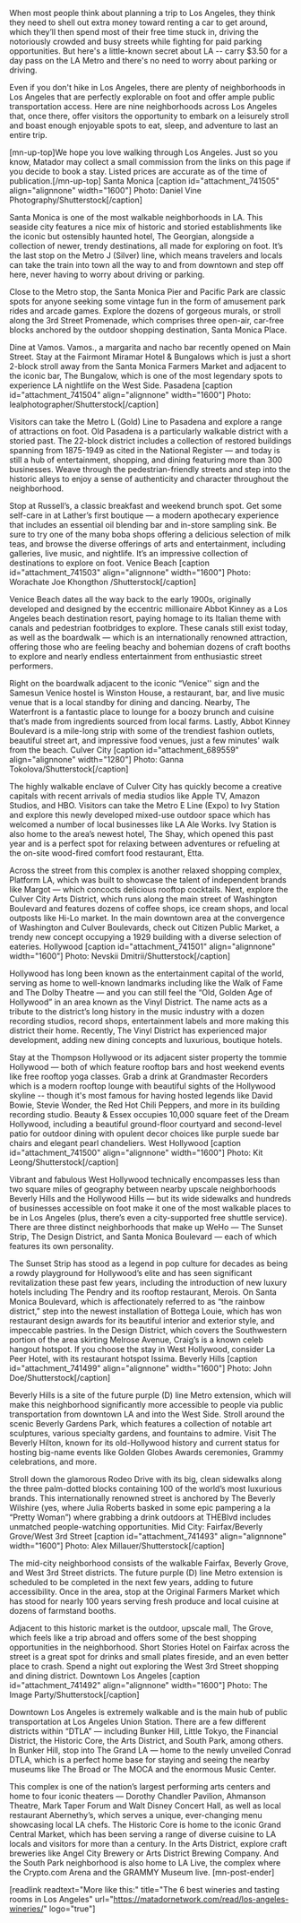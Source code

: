 When most people think about planning a trip to Los Angeles, they think they need to shell out extra money toward renting a car to get around, which they’ll then spend most of their free time stuck in, driving the notoriously crowded and busy streets while fighting for paid parking opportunities. But here's a little-known secret about LA -- carry $3.50 for a day pass on the LA Metro and there's no need to worry about parking or driving.

Even if you don't hike in Los Angeles, there are plenty of neighborhoods in Los Angeles that are perfectly explorable on foot and offer ample public transportation access. Here are nine neighborhoods across Los Angeles that, once there, offer visitors the opportunity to embark on a leisurely stroll and boast enough enjoyable spots to eat, sleep, and adventure to last an entire trip.

[mn-up-top]We hope you love walking through Los Angeles. Just so you know, Matador may collect a small commission from the links on this page if you decide to book a stay. Listed prices are accurate as of the time of publication.[/mn-up-top]
Santa Monica
[caption id="attachment_741505" align="alignnone" width="1600"] Photo: Daniel Vine Photography/Shutterstock[/caption]

Santa Monica is one of the most walkable neighborhoods in LA. This seaside city features a nice mix of historic and storied establishments like the iconic but ostensibly haunted hotel, The Georgian, alongside a collection of newer, trendy destinations, all made for exploring on foot. It’s the last stop on the Metro J (Silver) line, which means travelers and locals can take the train into town all the way to and from downtown and step off here, never having to worry about driving or parking.

Close to the Metro stop, the Santa Monica Pier and Pacific Park are classic spots for anyone seeking some vintage fun in the form of amusement park rides and arcade games. Explore the dozens of gorgeous murals, or stroll along the 3rd Street Promenade, which comprises three open-air, car-free blocks anchored by the outdoor shopping destination, Santa Monica Place.

Dine at Vamos. Vamos., a margarita and nacho bar recently opened on Main Street. Stay at the Fairmont Miramar Hotel &amp; Bungalows which is just a short 2-block stroll away from the Santa Monica Farmers Market and adjacent to the iconic bar, The Bungalow, which is one of the most legendary spots to experience LA nightlife on the West Side.
Pasadena
[caption id="attachment_741504" align="alignnone" width="1600"] Photo: Iealphotographer/Shutterstock[/caption]

Visitors can take the Metro L (Gold) Line to Pasadena and explore a range of attractions on foot. Old Pasadena is a particularly walkable district with a storied past. The 22-block district includes a collection of restored buildings spanning from 1875-1949 as cited in the National Register — and today is still a hub of entertainment, shopping, and dining featuring more than 300 businesses. Weave through the pedestrian-friendly streets and step into the historic alleys to enjoy a sense of authenticity and character throughout the neighborhood.

Stop at Russell’s, a classic breakfast and weekend brunch spot. Get some self-care in at Lather’s first boutique — a modern apothecary experience that includes an essential oil blending bar and in-store sampling sink. Be sure to try one of the many boba shops offering a delicious selection of milk teas, and browse the diverse offerings of arts and entertainment, including galleries, live music, and nightlife. It’s an impressive collection of destinations to explore on foot.
Venice Beach
[caption id="attachment_741503" align="alignnone" width="1600"] Photo:  Worachate Joe Khongthon /Shutterstock[/caption]

Venice Beach dates all the way back to the early 1900s, originally developed and designed by the eccentric millionaire Abbot Kinney as a Los Angeles beach destination resort, paying homage to its Italian theme with canals and pedestrian footbridges to explore. These canals still exist today, as well as the boardwalk — which is an internationally renowned attraction, offering those who are feeling beachy and bohemian dozens of craft booths to explore and nearly endless entertainment from enthusiastic street performers.

Right on the boardwalk adjacent to the iconic “Venice'' sign and the Samesun Venice hostel is Winston House, a restaurant, bar, and live music venue that is a local standby for dining and dancing. Nearby, The Waterfront is a fantastic place to lounge for a boozy brunch and cuisine that’s made from ingredients sourced from local farms. Lastly, Abbot Kinney Boulevard is a mile-long strip with some of the trendiest fashion outlets, beautiful street art, and impressive food venues, just a few minutes' walk from the beach.
Culver City
[caption id="attachment_689559" align="alignnone" width="1280"] Photo: Ganna Tokolova/Shutterstock[/caption]

The highly walkable enclave of Culver City has quickly become a creative capitals with recent arrivals of media studios like Apple TV, Amazon Studios, and HBO. Visitors can take the Metro E Line (Expo) to Ivy Station and explore this newly developed mixed-use outdoor space which has welcomed a number of local businesses like LA Ale Works. Ivy Station is also home to the area’s newest hotel, The Shay, which opened this past year and is a perfect spot for relaxing between adventures or refueling at the on-site wood-fired comfort food restaurant, Etta.

Across the street from this complex is another relaxed shopping complex, Platform LA, which was built to showcase the talent of independent brands like Margot — which concocts delicious rooftop cocktails. Next, explore the Culver City Arts District, which runs along the main street of Washington Boulevard and features dozens of coffee shops, ice cream shops, and local outposts like Hi-Lo market. In the main downtown area at the convergence of Washington and Culver Boulevards, check out Citizen Public Market, a trendy new concept occupying a 1929 building with a diverse selection of eateries.
Hollywood
[caption id="attachment_741501" align="alignnone" width="1600"] Photo:  Nevskii Dmitrii/Shutterstock[/caption]

Hollywood has long been known as the entertainment capital of the world, serving as home to well-known landmarks including like the Walk of Fame and The Dolby Theatre — and you can still feel the “Old, Golden Age of Hollywood” in an area known as the Vinyl District. The name acts as a tribute to the district’s long history in the music industry with a dozen recording studios, record shops, entertainment labels and more making this district their home. Recently, The Vinyl District has experienced major development, adding new dining concepts and luxurious, boutique hotels.

Stay at the Thompson Hollywood or its adjacent sister property the tommie Hollywood — both of which feature rooftop bars and host weekend events like free rooftop yoga classes. Grab a drink at Grandmaster Recorders which is a modern rooftop lounge with beautiful sights of the Hollywood skyline -- though it's most famous for having hosted legends like David Bowie, Stevie Wonder, the Red Hot Chili Peppers, and more in its building recording studio. Beauty &amp; Essex occupies 10,000 square feet of the Dream Hollywood, including a beautiful ground-floor courtyard and second-level patio for outdoor dining with opulent decor choices like purple suede bar chairs and elegant pearl chandeliers.
West Hollywood
[caption id="attachment_741500" align="alignnone" width="1600"] Photo: Kit Leong/Shutterstock[/caption]

Vibrant and fabulous West Hollywood technically encompasses less than two square miles of geography between nearby upscale neighborhoods Beverly Hills and the Hollywood Hills — but its wide sidewalks and hundreds of businesses accessible on foot make it one of the most walkable places to be in Los Angeles (plus, there’s even a city-supported free shuttle service). There are three distinct neighborhoods that make up WeHo — The Sunset Strip, The Design District, and Santa Monica Boulevard — each of which features its own personality.

The Sunset Strip has stood as a legend in pop culture for decades as being a rowdy playground for Hollywood’s elite and has seen significant revitalization these past few years, including the introduction of new luxury hotels including The Pendry and its rooftop restaurant, Merois. On Santa Monica Boulevard, which is affectionately referred to as “the rainbow district,” step into the newest installation of Bottega Louie, which has won restaurant design awards for its beautiful interior and exterior style, and impeccable pastries. In the Design District, which covers the Southwestern portion of the area skirting Melrose Avenue, Craig’s is a known celeb hangout hotspot. If you choose the stay in West Hollywood, consider La Peer Hotel, with its restaurant hotspot Issima.
Beverly Hills
[caption id="attachment_741499" align="alignnone" width="1600"] Photo: John Doe/Shutterstock[/caption]

Beverly Hills is a site of the future purple (D) line Metro extension, which will make this neighborhood significantly more accessible to people via public transportation from downtown LA and into the West Side. Stroll around the scenic Beverly Gardens Park, which features a collection of notable art sculptures, various specialty gardens, and fountains to admire. Visit The Beverly Hilton, known for its old-Hollywood history and current status for hosting big-name events like Golden Globes Awards ceremonies, Grammy celebrations, and more.

Stroll down the glamorous Rodeo Drive with its big, clean sidewalks along the three palm-dotted blocks containing 100 of the world’s most luxurious brands. This internationally renowned street is anchored by The Beverly Wilshire (yes, where Julia Roberts basked in some epic pampering a la “Pretty Woman”) where grabbing a drink outdoors at THEBlvd includes unmatched people-watching opportunities.
Mid City: Fairfax/Beverly Grove/West 3rd Street
[caption id="attachment_741493" align="alignnone" width="1600"] Photo: Alex Millauer/Shutterstock[/caption]

The mid-city neighborhood consists of the walkable Fairfax, Beverly Grove, and West 3rd Street districts. The future purple (D) line Metro extension is scheduled to be completed in the next few years, adding to future accessibility. Once in the area, stop at the Original Farmers Market which has stood for nearly 100 years serving fresh produce and local cuisine at dozens of farmstand booths.

Adjacent to this historic market is the outdoor, upscale mall, The Grove, which feels like a trip abroad and offers some of the best shopping opportunities in the neighborhood. Short Stories Hotel on Fairfax across the street is a great spot for drinks and small plates fireside, and an even better place to crash. Spend a night out exploring the West 3rd Street shopping and dining district.
Downtown Los Angeles
[caption id="attachment_741492" align="alignnone" width="1600"] Photo: The Image Party/Shutterstock[/caption]

Downtown Los Angeles is extremely walkable and is the main hub of public transportation at Los Angeles Union Station. There are a few different districts within “DTLA” — including Bunker Hill, Little Tokyo, the Financial District, the Historic Core, the Arts District, and South Park, among others. In Bunker Hill, stop into The Grand LA — home to the newly unveiled Conrad DTLA, which is a perfect home base for staying and seeing the nearby museums like The Broad or The MOCA and the enormous Music Center.

This complex is one of the nation’s largest performing arts centers and home to four iconic theaters — Dorothy Chandler Pavilion, Ahmanson Theatre, Mark Taper Forum and Walt Disney Concert Hall, as well as local restaurant Abernethy’s, which serves a unique, ever-changing menu showcasing local LA chefs. The Historic Core is home to the iconic Grand Central Market, which has been serving a range of diverse cuisine to LA locals and visitors for more than a century. In the Arts District, explore craft breweries like Angel City Brewery or Arts District Brewing Company. And the South Park neighborhood is also home to LA Live, the complex where the Crypto.com Arena and the GRAMMY Museum live. [mn-post-ender]

[readlink readtext="More like this:" title="The 6 best wineries and tasting rooms in Los Angeles" url="https://matadornetwork.com/read/los-angeles-wineries/" logo="true"]